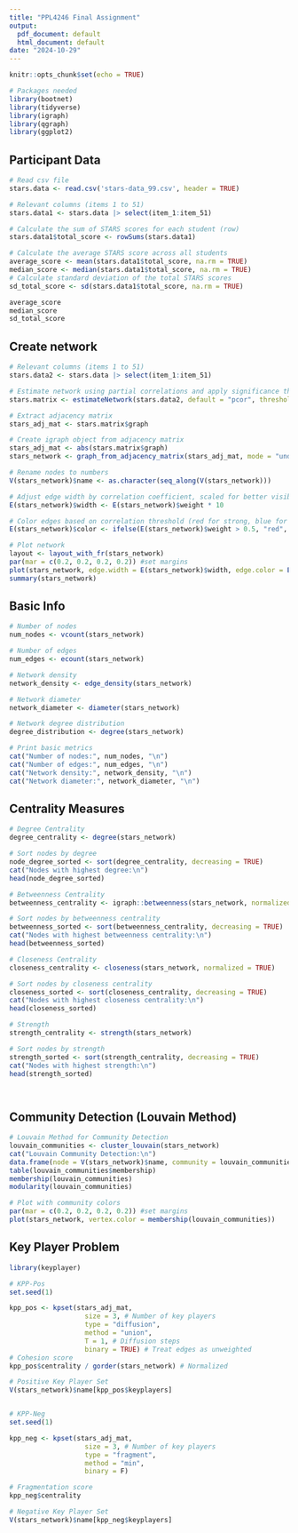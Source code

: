 ```yaml
---
title: "PPL4246 Final Assignment"
output:
  pdf_document: default
  html_document: default
date: "2024-10-29"
---
```


```r
knitr::opts_chunk$set(echo = TRUE)
```

```r
# Packages needed
library(bootnet)
library(tidyverse)
library(igraph)
library(qgraph)
library(ggplot2)
```

## Participant Data
```r
# Read csv file
stars.data <- read.csv('stars-data_99.csv', header = TRUE)

# Relevant columns (items 1 to 51)
stars.data1 <- stars.data |> select(item_1:item_51)

# Calculate the sum of STARS scores for each student (row)
stars.data1$total_score <- rowSums(stars.data1)

# Calculate the average STARS score across all students
average_score <- mean(stars.data1$total_score, na.rm = TRUE)
median_score <- median(stars.data1$total_score, na.rm = TRUE)
# Calculate standard deviation of the total STARS scores
sd_total_score <- sd(stars.data1$total_score, na.rm = TRUE) 

average_score
median_score
sd_total_score
```

## Create network
```r
# Relevant columns (items 1 to 51)
stars.data2 <- stars.data |> select(item_1:item_51)

# Estimate network using partial correlations and apply significance threshold
stars.matrix <- estimateNetwork(stars.data2, default = "pcor", threshold = 'sig')

# Extract adjacency matrix
stars_adj_mat <- stars.matrix$graph

# Create igraph object from adjacency matrix
stars_adj_mat <- abs(stars.matrix$graph) 
stars_network <- graph_from_adjacency_matrix(stars_adj_mat, mode = "undirected", weighted = TRUE, diag = FALSE)

# Rename nodes to numbers
V(stars_network)$name <- as.character(seq_along(V(stars_network)))

# Adjust edge width by correlation coefficient, scaled for better visibility
E(stars_network)$width <- E(stars_network)$weight * 10

# Color edges based on correlation threshold (red for strong, blue for weaker correlations)
E(stars_network)$color <- ifelse(E(stars_network)$weight > 0.5, "red", "blue") 

# Plot network
layout <- layout_with_fr(stars_network)
par(mar = c(0.2, 0.2, 0.2, 0.2)) #set margins
plot(stars_network, edge.width = E(stars_network)$width, edge.color = E(stars_network)$color, vertex.size = 17, layout = layout)
summary(stars_network)
```

## Basic Info
```r
# Number of nodes
num_nodes <- vcount(stars_network)

# Number of edges
num_edges <- ecount(stars_network)

# Network density
network_density <- edge_density(stars_network)

# Network diameter
network_diameter <- diameter(stars_network)

# Network degree distribution
degree_distribution <- degree(stars_network)

# Print basic metrics
cat("Number of nodes:", num_nodes, "\n")
cat("Number of edges:", num_edges, "\n")
cat("Network density:", network_density, "\n")
cat("Network diameter:", network_diameter, "\n")
```

## Centrality Measures
```r
# Degree Centrality
degree_centrality <- degree(stars_network)

# Sort nodes by degree
node_degree_sorted <- sort(degree_centrality, decreasing = TRUE)
cat("Nodes with highest degree:\n")
head(node_degree_sorted)

# Betweenness Centrality
betweenness_centrality <- igraph::betweenness(stars_network, normalized = TRUE)

# Sort nodes by betweenness centrality
betweenness_sorted <- sort(betweenness_centrality, decreasing = TRUE)
cat("Nodes with highest betweenness centrality:\n")
head(betweenness_sorted)

# Closeness Centrality
closeness_centrality <- closeness(stars_network, normalized = TRUE)

# Sort nodes by closeness centrality
closeness_sorted <- sort(closeness_centrality, decreasing = TRUE)
cat("Nodes with highest closeness centrality:\n")
head(closeness_sorted)

# Strength
strength_centrality <- strength(stars_network)

# Sort nodes by strength
strength_sorted <- sort(strength_centrality, decreasing = TRUE)
cat("Nodes with highest strength:\n")
head(strength_sorted)




```

## Community Detection (Louvain Method)
```r
# Louvain Method for Community Detection
louvain_communities <- cluster_louvain(stars_network)
cat("Louvain Community Detection:\n")
data.frame(node = V(stars_network)$name, community = louvain_communities$membership) |> head(10)
table(louvain_communities$membership)
membership(louvain_communities)
modularity(louvain_communities)

# Plot with community colors
par(mar = c(0.2, 0.2, 0.2, 0.2)) #set margins
plot(stars_network, vertex.color = membership(louvain_communities))

```

## Key Player Problem
```r
library(keyplayer)

# KPP-Pos
set.seed(1)

kpp_pos <- kpset(stars_adj_mat, 
                   size = 3, # Number of key players
                   type = "diffusion", 
                   method = "union", 
                   T = 1, # Diffusion steps
                   binary = TRUE) # Treat edges as unweighted
# Cohesion score
kpp_pos$centrality / gorder(stars_network) # Normalized

# Positive Key Player Set
V(stars_network)$name[kpp_pos$keyplayers]


# KPP-Neg
set.seed(1)

kpp_neg <- kpset(stars_adj_mat, 
                   size = 3, # Number of key players
                   type = "fragment", 
                   method = "min",
                   binary = F) 

# Fragmentation score
kpp_neg$centrality 

# Negative Key Player Set
V(stars_network)$name[kpp_neg$keyplayers] 

```

